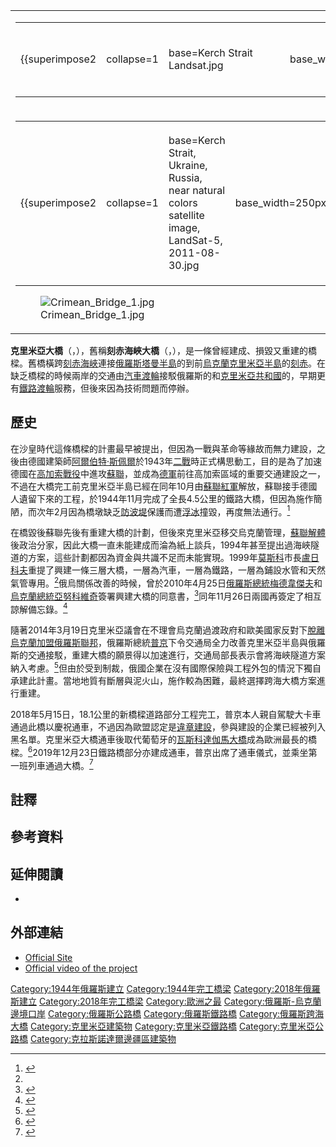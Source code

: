 {{update|time=2018-11-27}}
{{noteTA
|G1=People
|1=zh-hans:刻赤; zh-tw:克赤;
|2=zh:圖茲拉; zh-hans:图兹拉; zh-tw:土茲拉;
}}
{{Infobox bridge
|bridge_name=克里米亞大橋
|image=Крымский мост 21 декабря 2019 года.jpg
|image_size=300 
|num_track = 2條
|crosses=[[刻赤海峽|刻赤海峽]]：（{{le|克赤-葉尼卡爾運河|Kerch-Yenikale Canal}}, [[圖茲拉島|圖茲拉島]]）
|carries={{le|A290高速公路|A290 highway (Russia)}}<br>
{{le|巴格羅佛-維舍斯捷布利耶夫斯卡亞鐵路|Bagerovo-Vyshestebliyevskaya railway}}
|locale={{flag|克里米亞共和國}}[[克赤|克赤]]、[[克里米亞|克里米亞]]
<br>{{flag|Krasnodar Krai}}[[塔曼半島|塔曼半島]]
|official_name=Крымский мост
|owner={{flagicon|RUS}} [[俄羅斯政府|俄羅斯政府]]<ref>{{cite web |url=http://www.most.life/o-proekte/#screen-3 |title=О проекте |publisher= |accessdate=2020-02-11 |archive-date=2020-08-07 |archive-url=https://web.archive.org/web/20200807131656/https://www.most.life/o-proekte/#screen-3 |dead-url=no }}</ref>
|website={{url|https://www.facebook.com/Krymsky.bridge/}} 
|design=鐵路-公路雙道平行[[桁架_(工程)|桁架]][[拱|拱]]橋
|length= 公路：{{cvt|18.1|km}} <br>鐵路：{{cvt|16.9|km}} 
|width=
|depth=最深處{{cvt|9|m}}<ref>{{cite web|url=http://www.interfax-russia.ru/Crimea/news.asp?id=706690|title=Началось возведение свайных фундаментов Керченского моста|date=10 March 2016|publisher=|accessdate=2020-02-11|archive-date=2017-09-13|archive-url=https://web.archive.org/web/20170913140128/http://www.interfax-russia.ru/Crimea/news.asp?id=706690|dead-url=no}}</ref>
|mainspan={{convert|227|m|ft}}<ref>{{Cite web|url=http://daily.rbc.ru/interview/business/30/06/2015/55911fec9a7947335d0440d8|title=Проектировщик моста в Крым – РБК: "Мы нашли оптимальное решение"|website=РБК|access-date=16 May 2018|archive-date=2015-09-28|archive-url=https://web.archive.org/web/20150928182541/http://daily.rbc.ru/interview/business/30/06/2015/55911fec9a7947335d0440d8|dead-url=no}}</ref>
|clearance_below=35 m<ref name="most.life">{{cite web |url=http://www.most.life/o-proekte/#screen-6 |title=О проекте |publisher= |accessdate=2020-02-11 |archive-date=2020-08-07 |archive-url=https://web.archive.org/web/20200807131656/https://www.most.life/o-proekte/#screen-6 |dead-url=no }}</ref>
|lanes=4條
|gauge={{le|五尺和1,520毫米铁轨|Russian gauge|俄羅斯軌距}}
|builder=[[Stroygazmontazh|Stroygazmontazh]]
|cost=2,279億[[俄羅斯盧布|盧布]]<ref>{{cite web|url=https://crimea.ria.ru/video/20170522/1110478636.html|title=Строительство моста через Керченский пролив. Съемка с коптера|website=РИА Новости Крым|date=22 May 2017|accessdate=2020-02-11|archive-date=2019-12-20|archive-url=https://web.archive.org/web/20191220042417/https://crimea.ria.ru/video/20170522/1110478636.html|dead-url=no}}</ref>
|designer = Institute Giprostroymost – Saint Petersbirg<ref>{{Cite news |url=https://ria.ru/20150406/1056998372.html |title=Проектировщиком моста в Крым стал петербургский "Гипростроймост" |date=2015-04-06 |access-date=2019-12-07 |language=ru |archive-date=2020-03-19 |archive-url=https://web.archive.org/web/20200319075503/https://ria.ru/20150406/1056998372.html |dead-url=no }}</ref>
|open={{Start date|2018}}年（公路）{{efn|Opened on 16 May 2018 for non-truck traffic<ref name = open16>{{Cite news|title=Автодорожная часть Крымского моста открылась для движения автомобилей|url=http://tass.ru/ekonomika/5203942|work=ТАСС|accessdate=16 May 2018|language=ru|archive-date=2019-04-16|archive-url=https://web.archive.org/web/20190416232556/https://tass.ru/ekonomika/5203942|dead-url=no}}</ref> and on 1 October for trucks<ref name=1octtruck>{{Cite news |url=https://www.kommersant.ru/doc/3805612 |title=Крыму начало везти |work=Коммерсантъ |access-date=2019-10-17 |quote=Крымский мост 1 октября стал доступен для движения грузового транспорта. |archive-date=2020-10-24 |archive-url=https://web.archive.org/web/20201024205302/https://www.kommersant.ru/doc/3805612 |dead-url=no }}</ref>}}<br>{{Start date|2019年12月25日}}（鐵路客運）
|inaugurated=2018年5月15日（公路）<br>2019年12月23日（鐵路）
|replaces={{le|克赤鐵路橋|Kerch railway bridge}}<br>{{le|克赤海峽渡輪|Kerch Strait ferry line}}
|traffic=15,000輛/每日<ref>{{cite web|url=https://www.zr.ru/content/news/920305-8-millionov-avtomobilistov-sehk/|title=Названа средняя загрузка Крымского моста: 15 тысяч машин в сутки|date=6 November 2019|accessdate=2020-02-11|archive-date=2020-09-27|archive-url=https://web.archive.org/web/20200927053036/https://www.zr.ru/content/news/920305-8-millionov-avtomobilistov-sehk/|dead-url=no}}</ref>
|toll=免費<ref>{{cite web|url=https://kerchinfo.com/skolko-budet-stoit-proezd-po-krymskomu-mostu.html|title=Сколько будет стоить проезд по Крымскому мосту? КерчьИНФО – новости Керчи|date=12 May 2018|publisher=}}</ref>
| mapframe = no
| extra = 
| begin = 2016<ref name="constr" group="lower-alpha">Preliminary work started in May 2015, and the main construction (of the link itself) started in February 2016.</ref>
| complete = 2018年（公路）<br>2019年（鐵路）
}}
{|align=right cellspacing=0 cellpadding=0
|
{|align=right style="border:#cccccc 1px solid;background-color:#fefefe; width:260px; margin-left:1em; "
|
{{superimpose2
|collapse=1
|base=Kerch Strait Landsat.jpg
|base_width=250px
|base_caption=[[刻赤海峽|刻赤海峽]]衛星圖，左方是前烏克蘭[[克里米亞半島|克里米亞半島]]、右方是俄羅斯[[塔曼半島|塔曼半島]]。
|base_alt=
|float=Green Dot.svg
|float_width=10px
|float_caption=刻赤
|float_alt=代表刻赤位置的綠點
|link=刻赤
|x=127
|y=75
|t3=<span style="background:white">[[刻赤|刻赤]]</span>
|x3=93
|y3=60
|float2=Red Dot.svg
|float2_width=10px
|float2_caption=丘什卡沙嘴
|float2_alt=代表丘什卡沙嘴位置的紅點
|link2=丘什卡沙嘴
|x2=143
|y2=80
|t2=<span style="background:white">[[丘什卡沙嘴|丘什卡沙嘴]]</span>
}}

<span style="font-size:85%">刻赤海峽衛星圖，左方是前烏克蘭克里米亞半島（綠點代表[[克赤|刻赤]]）、右方是俄羅斯[[塔曼半島|塔曼半島]]（紅點代表丘什卡沙嘴）。</span>
|}
|-
|
{|align=right style="border:#cccccc 1px solid;background-color:#fefefe; width:260px; margin-left:1em; "
|{{superimpose2
|collapse=1
|base=Kerch Strait, Ukraine, Russia, near natural colors satellite image, LandSat-5, 2011-08-30.jpg
|base_width=250px
|t=<div style="border:1px solid #ff0000; width:17px; {{rotate|30|display=block}}"></div>
|x=65|y=85
|t2=<div style="border:1px solid #ff0000; width:17px; {{rotate|45|display=block}};"></div>
|x2=80|y2=97
|t3=<div style="border:1px solid #ff0000; width:12px; {{rotate|30|display=block}};"></div>
|x3=94|y3=107
|t4=<div style="border:1px solid #ff0000; width:8px; {{rotate|60|display=block}};"></div>
|x4=104|y4=114
|t5=<div style="border:1px solid #ff0000; width:10px; {{rotate|100|display=block}};"></div>
|x5=104|y5=124
|t6=<div style="border:1px solid #ffff00; width:18px; {{rotate|40|display=block}};"></div>
|x6=107|y6=69
|t7=<div style="border:1px solid #00ff00; width:18px; {{rotate|35|display=block}};"></div>
|x7=115|y7=61
|t8=<div style="border:1px solid #00ffff; width:44px; {{rotate|23|display=block}};"></div>
|x8=122|y8=55
|t9=<span style="{{rotate|-37}}; font-size:75%;">[[刻赤海峽|<span style="color:white">刻赤海峽</span>]]</span>
|x9=102|y9=77
|t10=[[亞速海|<span style="color:white; font-size:75%">亞速海</span>]]
|x10=110|y10=-10
|t11=[[黑海|<span style="color:white; font-size:75%">黑海</span>]]
|x11=110|y11=185
}}

<small>新橋的各定線方案，绿色为乌克兰方面建议，红色为最终采用并由俄罗斯方面建设的方案<ref>{{cite web
|url=http://pantikapei.ru/most-cherez-kerchenskij-proliv.html
|publisher=pantikapei.ru
|title=Мост через Керченский пролив
|language=ru
|date=2011-02-28
|accessdate=2012-03-27
|archive-date=2020-09-22
|archive-url=https://web.archive.org/web/20200922203550/http://pantikapei.ru/most-cherez-kerchenskij-proliv.html
|dead-url=no
}}</ref></small>
|}
[[File:Crimean_Bridge_1.jpg|thumb]]
|}
{{for|莫斯科市內的同俄語名跨河橋樑|克雷姆斯基大桥}}
'''克里米亞大橋'''（{{lang-rus|Крымский мост|Krymsky most}}，{{lang-uk|Кримський міст}}），舊稱'''刻赤海峽大橋'''（{{lang|ru|мост че́рез Ке́рченский проли́в}}，{{lang|uk|міст через Керченську протоку}}），是一條曾經建成、損毀又重建的橋樑。舊橋橫跨[[刻赤海峽|刻赤海峽]]連接[[俄羅斯|俄羅斯]][[塔曼半島|塔曼半島]]的{{link-en|丘什卡沙嘴|Chushka Spit}}到前[[烏克蘭|烏克蘭]][[克里米亞半島|克里米亞半島]]的[[克赤|刻赤]]。在缺乏橋樑的時候兩岸的交通由[[汽車渡輪|汽車渡輪]]接駁俄羅斯的{{link-en|卡夫卡茲港|Port Kavkaz}}和[[克里米亞共和國|克里米亞共和國]]的{{link-en|克雷姆港|Port Krym}}，早期更有[[鐵路渡輪|鐵路渡輪]]服務，但後來因為技術問題而停辦。

==歷史==
{{see also|2018年克赤海峽衝突}}
在沙皇時代這條橋樑的計畫最早被提出，但因為一戰與革命等緣故而無力建設，之後由德國建築師[[阿爾伯特·斯佩爾|阿爾伯特·斯佩爾]]於1943年[[二戰|二戰]]時正式構思動工，目的是為了加速德國在[[高加索戰役|高加索戰役]]中進攻[[蘇聯|蘇聯]]，並成為[[德意志國防軍|德軍]]前往高加索區域的重要交通建設之一，不過在大橋完工前克里米亞半島已經在同年10月由[[蘇聯紅軍|蘇聯紅軍]]解放，蘇聯接手德國人遺留下來的工程，於1944年11月完成了全長4.5公里的鐵路大橋，但因為施作簡陋，而次年2月因為橋墩缺乏[[防波堤|防波堤]]保護而遭[[浮冰|浮冰]]撞毀，再度無法通行。<ref name="kommersant">{{Cite journal
|url=http://www.kommersant.ru/doc.aspx?DocsID=216424
|script-title=ru:Лужков присоединяет Крым к России（盧日科夫連接俄羅斯到克里米亞）
|journal=[[生意人报|生意人报]]
|date=1999-04-08
|language=ru
|accessdate=2011-01-13
}}</ref>

在橋毀後蘇聯先後有重建大橋的計劃，但後來克里米亞移交烏克蘭管理，[[蘇聯解體|蘇聯解體]]後政治分家，因此大橋一直未能建成而淪為紙上談兵，1994年甚至提出過海峽隧道的方案，這些計劃都因為資金與共識不足而未能實現。1999年[[莫斯科|莫斯科]]市長[[盧日科夫|盧日科夫]]重提了興建一條三層大橋，一層為汽車，一層為鐵路，一層為鋪設水管和天然氣管專用。<ref name="kommersant"/>俄烏關係改善的時候，曾於2010年4月25日[[俄羅斯總統|俄羅斯總統]][[德米特里·阿纳托利耶维奇·梅德韦杰夫|梅德韋傑夫]]和[[烏克蘭總統|烏克蘭總統]][[亞努科維奇|亞努科維奇]]簽署興建大橋的同意書，<ref name=build>{{cite web
|url=http://www.kyivpost.com/news/nation/detail/77597/
|title=Azarov creates group for bridging the Kerch Strait（烏克蘭總理阿扎羅夫創立刻赤海峽大橋小組）
|publisher=[[基輔郵報|基輔郵報]]
|language=en
|date=2010-08-09
|accessdate=2011-01-13
|archive-date=2010-11-23
|archive-url=https://web.archive.org/web/20101123070412/http://www.kyivpost.com/news/nation/detail/77597/
|dead-url=no
}}</ref>同年11月26日兩國再簽定了相互諒解備忘錄。<ref>{{cite web
|url=http://www.kyivpost.com/news/nation/detail/91405/
|title=Russia, Ukraine to construct bridge across Kerch Strait（俄烏興建跨刻赤海峽大橋）
|publisher=基輔郵報
|language=en
|date=2010-11-26
|accessdate=2011-01-13
|archive-date=2011-02-06
|archive-url=https://web.archive.org/web/20110206224356/https://www.kyivpost.com/news/nation/detail/91405/
|dead-url=no
}}</ref>

隨著2014年3月19日克里米亞議會在不理會烏克蘭過渡政府和歐美國家反對下[[2014年克里米亞歸屬公投|脫離烏克蘭加盟俄羅斯聯邦]]，俄羅斯總統[[普京|普京]]下令交通局全力改善克里米亞半島與俄羅斯的交通接駁，重建大橋的願景得以加速進行，交通局部長表示會將海峽隧道方案納入考慮。<ref>{{cite news|url=http://itar-tass.com/ekonomika/1058894|script-title=ru:Керченский мост будет автомобильным и железнодорожным（刻赤大橋將會是汽車與鐵路兩用）|publisher=[[塔斯社|塔斯社]]|language=ru|date=2014-03-19|accessdate=2014-03-20|archive-date=2014-10-10|archive-url=https://web.archive.org/web/20141010112505/http://itar-tass.com/ekonomika/1058894|dead-url=no}}</ref>但由於受到制裁，俄國企業在沒有國際保險與工程外包的情況下獨自承建此計畫。當地地質有斷層與泥火山，施作較為困難，最終選擇跨海大橋方案進行重建。

2018年5月15日，18.1公里的新橋樑道路部分工程完工，普京本人親自駕駛大卡車通過此橋以慶祝通車，不過因為歐盟認定是[[違章建築|違章建設]]，參與建設的企業已經被列入黑名單。克里米亞大橋通車後取代葡萄牙的[[華士古達伽馬大橋|瓦斯科達伽馬大橋]]成為歐洲最長的橋樑。<ref>{{Cite web |url=http://www.cna.com.tw/news/aopl/201805160003-1.aspx |title=克里米亞跨海大橋啟用 蒲亭駕卡車通過 |accessdate=2018-05-16 |archive-date=2018-09-22 |archive-url=https://web.archive.org/web/20180922135442/http://www.cna.com.tw/news/aopl/201805160003-1.aspx |dead-url=no }}</ref>2019年12月23日鐵路橋部分亦建成通車，普京出席了通車儀式，並乘坐第一班列車通過大橋。<REF>
{{Cite web |url=https://udn.com/news/story/6809/4245622 |title=克里米亞大橋鐵路通車 普亭遭批侵犯烏克蘭領土 |accessdate=2020-07-30 |archive-date=2020-01-29 |archive-url=https://web.archive.org/web/20200129035220/https://udn.com/news/story/6809/4245622 |dead-url=no }}
</REF>

== 註釋 ==
{{Reflist|group=lower-alpha}}

==參考資料==
{{Reflist|30em}}

==延伸閱讀==
{{refbegin}}
* {{Cite news |last1=MacFarquhar |first1=Neil |last2=Nechepurenko |first2=Ivan |title=Putin’s Bridge to Crimea May Carry More Symbolism Than Traffic |work=[[The_New_York_Times|The New York Times]] |date=11 November 2017 |url=https://www.nytimes.com/2017/11/11/world/europe/vladimir-putin-russia-crimea-bridge.html |issn=0362-4331 |accessdate=2018-11-28 |archive-date=2020-11-09 |archive-url=https://web.archive.org/web/20201109072918/https://www.nytimes.com/2017/11/11/world/europe/vladimir-putin-russia-crimea-bridge.html |dead-url=no }}
{{refend}}

==外部連結==
{{commons}}
* [http://most.life/ Official Site] {{Wayback|url=http://most.life/ |date=20160519185012 }}
* [https://www.youtube.com/watch?v=1MgrsoEDx2c Official video of the project] {{Wayback|url=https://www.youtube.com/watch?v=1MgrsoEDx2c |date=20201111020434 }}

{{Crimea_topics}}
[[Category:1944年俄羅斯建立|Category:1944年俄羅斯建立]]
[[Category:1944年完工橋梁|Category:1944年完工橋梁]]
[[Category:2018年俄羅斯建立|Category:2018年俄羅斯建立]]
[[Category:2018年完工橋梁|Category:2018年完工橋梁]]
[[Category:歐洲之最|Category:歐洲之最]]
[[Category:俄羅斯-烏克蘭邊境口岸|Category:俄羅斯-烏克蘭邊境口岸]]
[[Category:俄羅斯公路橋|Category:俄羅斯公路橋]]
[[Category:俄羅斯鐵路橋|Category:俄羅斯鐵路橋]]
[[Category:俄羅斯跨海大橋|Category:俄羅斯跨海大橋]]
[[Category:克里米亞建築物|Category:克里米亞建築物]]
[[Category:克里米亞鐵路橋|Category:克里米亞鐵路橋]]
[[Category:克里米亞公路橋|Category:克里米亞公路橋]]
[[Category:克拉斯諾達爾邊疆區建築物|Category:克拉斯諾達爾邊疆區建築物]]